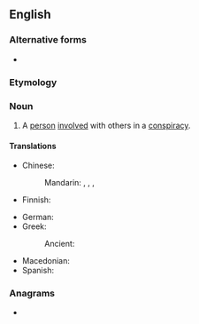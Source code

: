 {{also|coconspirator}}
==English==

===Alternative forms===
* {{l|en|coconspirator}}

===Etymology===
{{prefix|en|co|conspirator}}

===Noun===
{{en-noun}}

# A [[person]] [[involved]] with others in a [[conspiracy]].

====Translations====
{{trans-top|person involved with others in a conspiracy}}
* Chinese:
*: Mandarin: {{t|cmn|共謀人}}, {{t|cmn|共谋人|tr=gòngmóurén}}, {{t+|cmn|同謀者}}, {{t+|cmn|同谋者|tr=tóngmóuzhě}}
* Finnish: {{t|fi|salaliittolainen}}
{{trans-mid}}
* German: {{t|de|Mitverschwörer|m}}
* Greek:
*: Ancient: {{t|grc|συνωμότης|m}}
* Macedonian: {{t|mk|созаговорник|m}}
* Spanish: {{t|es|coconspirador|m}}
{{trans-bottom}}

===Anagrams===
* {{anagrams|en|a=accinoooprrst|C corporations}}